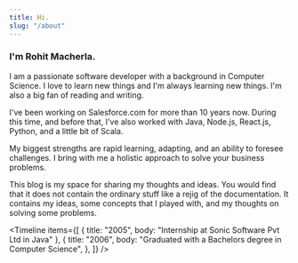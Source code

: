```yaml
---
title: Hi.
slug: "/about"
---
```



### I'm Rohit Macherla.

I am a passionate software developer with a background in Computer Science. I love to learn new things and I'm always learning new things. I'm also a big fan of reading and writing.

I've been working on Salesforce.com for more than 10 years now. During this time, and before that, I've also worked with Java, Node.js, React.js, Python, and a little bit of Scala.

My biggest strengths are rapid learning, adapting, and an ability to foresee challenges. I bring with me a holistic approach to solve your business problems.

This blog is my space for sharing my thoughts and ideas. You would find that it does not contain the ordinary stuff like a rejig of the documentation. It contains my ideas, some concepts that I played with, and my thoughts on solving some problems.

<Timeline
  items={[
    { title: "2005", body: "Internship at Sonic Software Pvt Ltd in Java" },
    {
      title: "2006",
      body: "Graduated with a Bachelors degree in Computer Science",
    },
  ]}
/>
